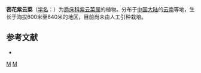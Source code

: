 {{Speciesbox 
| genus = Strobilanthes
| species = densa
| authority = R. Ben.
}}
'''密花紫云菜'''（[[学名|学名]]：{{lang|la|''Strobilanthes densa''}}）为[[爵床科|爵床科]][[紫云菜属|紫云菜属]]的植物。分布于[[中国大陆|中国大陆]]的[[云南|云南]]等地，生长于海拔600米至640米的地区，目前尚未由人工引种栽培。

== 参考文献 ==
<div class="references-small">
* {{cite web| url =http://www.bioinfo.cn/db05/KmzwSpecies.php?action=view&id=580| title =密花紫云菜| work =《中国高等植物数据库全库》| publisher =中国科学院微生物研究所| author =昆明植物研究所| accessdate =2009-02-21| deadurl =yes| archiveurl =https://web.archive.org/web/20160305033354/http://www.bioinfo.cn/db05/KmzwSpecies.php?action=view&id=580| archivedate =2016-03-05}}
</div>
{{Taxonbar|from=Q10953542}}

[[Category:马蓝属|M]]
[[Category:中國特有植物|M]]